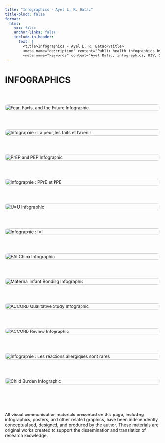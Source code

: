 ```yaml
---
title: "Infographics - Ayel L. R. Batac"
title-block: false
format:
  html:
    toc: false
    anchor-links: false
    include-in-header: 
      text: |
        <title>Infographics - Ayel L. R. Batac</title>
        <meta name="description" content="Public health infographics by Ayel L. R. Batac, translating research on infectious diseases, allergy, and clinical immunology into accessible visuals." />
        <meta name="keywords" content="Ayel Batac, infographics, HIV, STBBIs, public health, global health, allergy, food allergy, COVID-19, vaccine hesitancy, pediatrics, psychological, social, psychosocial burden, knowledge translation, health communication, data visualization, epidemiologist, health equity" />
---
```


# INFOGRAPHICS

$~$

<style>
/* Add hover zoom effect */
.infographic-gallery img {
  transition: transform 0.3s ease;
}

.infographic-gallery img:hover {
  transform: scale(1.05); /* Slight zoom on hover */
}
</style>

<div class="infographic-gallery" style="display: grid; grid-template-columns: repeat(auto-fit, minmax(300px, 1fr)); gap: 2rem;">

  <!-- 1 image -->
  <a href="facts_in_fear_out.png" target="_blank">
    <img src="facts_in_fear_out.png" alt="Fear, Facts, and the Future Infographic" style="width: 100%; border-radius: 8px;">
  </a>
  
  <!-- 2 image -->
  <a href="hesitation_vaccinale.png" target="_blank">
    <img src="hesitation_vaccinale.png" alt="Infographie : La peur, les faits et l’avenir" style="width: 100%; border-radius: 8px;">
  </a>

  <!-- 3 image -->
  <a href="prep_pep.png" target="_blank">
    <img src="prep_pep.png" alt="PrEP and PEP Infographic" style="width: 100%; border-radius: 8px;">
  </a>
  
  <!-- 4 image -->
  <a href="prep_pep_fr.png" target="_blank">
    <img src="prep_pep_fr.png" alt="Infographie : PPrE et PPE" style="width: 100%; border-radius: 8px;">
  </a>

  <!-- 5 image -->
  <a href="hiv.png" target="_blank">
    <img src="hiv.png" alt="U=U Infographic" style="width: 100%; border-radius: 8px;">
  </a>

  <!-- 6 image -->
  <a href="hiv_fr.png" target="_blank">
    <img src="hiv_fr.png" alt="Infographie : I=I" style="width: 100%; border-radius: 8px;">
  </a>
  
  <!-- 7 image -->
  <a href="eai_approved_china.png" target="_blank">
    <img src="eai_approved_china.png" alt="EAI China Infographic" style="width: 100%; border-radius: 8px;">
  </a>

  <!-- 8 image -->
  <a href="maternal_infant_bonding.png" target="_blank">
    <img src="maternal_infant_bonding.png" alt="Maternal Infant Bonding Infographic" style="width: 100%; border-radius: 8px;">
  </a>

  <!-- 9 image -->
  <a href="accord_qual.jpg" target="_blank">
    <img src="accord_qual.jpg" alt="ACCORD Qualitative Study Infographic" style="width: 100%; border-radius: 8px;">
  </a>

  <!-- 10 image -->
  <a href="allergic_reactions_are_rare.png" target="_blank">
    <img src="allergic_reactions_are_rare.png" alt="ACCORD Review Infographic" style="width: 100%; border-radius: 8px;">
  </a>

  <!-- 11 image -->
  <a href="reactions_allergiques_covid19.png" target="_blank">
    <img src="reactions_allergiques_covid19.png" alt="Infographie : Les réactions allergiques sont rares" style="width: 100%; border-radius: 8px;">
  </a>

  <!-- 12 image -->
  <a href="child_burden.jpg" target="_blank">
    <img src="child_burden.jpg" alt="Child Burden Infographic" style="width: 100%; border-radius: 8px;">
  </a>

</div>

$~$

$~$

All visual communication materials presented on this page, including infographics, posters, and other related graphics, have been independently conceptualised, designed, and produced by the author. These materials are original works created to support the dissemination and translation of research knowledge.
